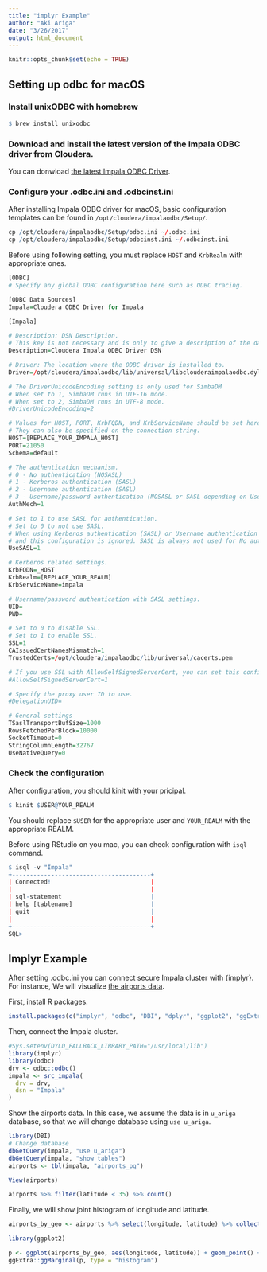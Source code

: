 ```yaml
---
title: "implyr Example"
author: "Aki Ariga"
date: "3/26/2017"
output: html_document
---
```


```r
knitr::opts_chunk$set(echo = TRUE)
```

## Setting up odbc for macOS

### Install unixODBC with homebrew

```r
$ brew install unixodbc
```

### Download and install the latest version of the Impala ODBC driver from Cloudera.

You can donwload [the latest Impala ODBC Driver](https://www.cloudera.com/downloads/connectors/impala/odbc.html).

### Configure your .odbc.ini and .odbcinst.ini

After installing Impala ODBC driver for macOS, basic configuration templates can be found in `/opt/cloudera/impalaodbc/Setup/`.

```r
cp /opt/cloudera/impalaodbc/Setup/odbc.ini ~/.odbc.ini
cp /opt/cloudera/impalaodbc/Setup/odbcinst.ini ~/.odbcinst.ini
```

Before using following setting, you must replace `HOST` and `KrbRealm` with appropriate ones.

```r
[ODBC]
# Specify any global ODBC configuration here such as ODBC tracing.

[ODBC Data Sources]
Impala=Cloudera ODBC Driver for Impala

[Impala]

# Description: DSN Description.
# This key is not necessary and is only to give a description of the data source.
Description=Cloudera Impala ODBC Driver DSN

# Driver: The location where the ODBC driver is installed to.
Driver=/opt/cloudera/impalaodbc/lib/universal/libclouderaimpalaodbc.dylib

# The DriverUnicodeEncoding setting is only used for SimbaDM
# When set to 1, SimbaDM runs in UTF-16 mode.
# When set to 2, SimbaDM runs in UTF-8 mode.
#DriverUnicodeEncoding=2

# Values for HOST, PORT, KrbFQDN, and KrbServiceName should be set here.
# They can also be specified on the connection string.
HOST=[REPLACE_YOUR_IMPALA_HOST]
PORT=21050
Schema=default

# The authentication mechanism.
# 0 - No authentication (NOSASL)
# 1 - Kerberos authentication (SASL)
# 2 - Username authentication (SASL)
# 3 - Username/password authentication (NOSASL or SASL depending on UseSASL configuration)
AuthMech=1

# Set to 1 to use SASL for authentication. 
# Set to 0 to not use SASL. 
# When using Kerberos authentication (SASL) or Username authentication (SASL) SASL is always used
# and this configuration is ignored. SASL is always not used for No authentication (NOSASL).
UseSASL=1

# Kerberos related settings.
KrbFQDN=_HOST
KrbRealm=[REPLACE_YOUR_REALM]
KrbServiceName=impala

# Username/password authentication with SASL settings.
UID=
PWD=

# Set to 0 to disable SSL.
# Set to 1 to enable SSL.
SSL=1
CAIssuedCertNamesMismatch=1
TrustedCerts=/opt/cloudera/impalaodbc/lib/universal/cacerts.pem

# If you use SSL with AllowSelfSignedServerCert, you can set this configuration.
#AllowSelfSignedServerCert=1

# Specify the proxy user ID to use.
#DelegationUID=

# General settings
TSaslTransportBufSize=1000
RowsFetchedPerBlock=10000
SocketTimeout=0
StringColumnLength=32767
UseNativeQuery=0

```


### Check the configuration

After configuration, you should kinit with your pricipal.

```r
$ kinit $USER@YOUR_REALM
```

You should replace `$USER` for the appropriate user and `YOUR_REALM` with the appropriate REALM.

Before using RStudio on you mac, you can check configuration with `isql` command.

```r
$ isql -v "Impala"
+---------------------------------------+
| Connected!                            |
|                                       |
| sql-statement                         |
| help [tablename]                      |
| quit                                  |
|                                       |
+---------------------------------------+
SQL>
```


## Implyr Example

After setting .odbc.ini you can connect secure Impala cluster with {implyr}. For instance, We will visualize [the airports data](http://openflights.org/data.html#airport).

First, install R packages.

```r
install.packages(c("implyr", "odbc", "DBI", "dplyr", "ggplot2", "ggExtra"))
```


Then, connect the Impala cluster.

```r
#Sys.setenv(DYLD_FALLBACK_LIBRARY_PATH="/usr/local/lib")
library(implyr)
library(odbc)
drv <- odbc::odbc()
impala <- src_impala(
  drv = drv,
  dsn = "Impala"
)
```

Show the airports data. In this case, we assume the data is in `u_ariga` database, so that we will change database using `use u_ariga`.

```r
library(DBI)
# Change database
dbGetQuery(impala, "use u_ariga")
dbGetQuery(impala, "show tables")
airports <- tbl(impala, "airports_pq")

View(airports)

airports %>% filter(latitude < 35) %>% count()
```

Finally, we will show joint histogram of longitude and latitude.

```r
airports_by_geo <- airports %>% select(longitude, latitude) %>% collect()

library(ggplot2)

p <- ggplot(airports_by_geo, aes(longitude, latitude)) + geom_point() + theme_classic()
ggExtra::ggMarginal(p, type = "histogram")
```